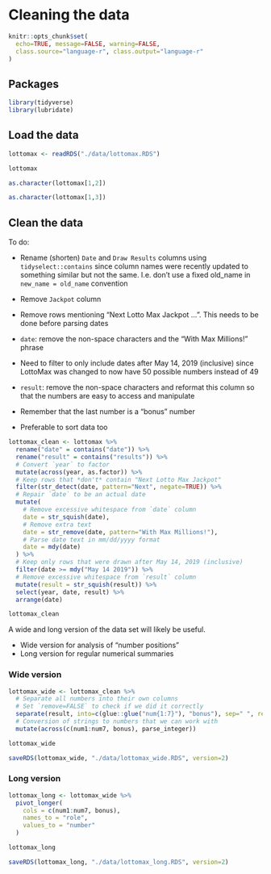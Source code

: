 # Cleaning the data

```r
knitr::opts_chunk$set(
  echo=TRUE, message=FALSE, warning=FALSE,
  class.source="language-r", class.output="language-r"
)
```

## Packages

```r
library(tidyverse)
library(lubridate)
```

## Load the data

```r
lottomax <- readRDS("./data/lottomax.RDS")

lottomax

as.character(lottomax[1,2])

as.character(lottomax[1,3])
```

## Clean the data

To do:

- Rename (shorten) `Date` and `Draw Results` columns using `tidyselect::contains` since column
names were recently updated to something similar but not the same. I.e. don't use a fixed old_name 
in `new_name = old_name` convention
- Remove `Jackpot` column
- Remove rows mentioning "Next Lotto Max Jackpot ...". This needs to be done before parsing dates

- `date`: remove the non-space characters and the "With Max Millions!" phrase
- Need to filter to only include dates after May 14, 2019 (inclusive) since LottoMax
was changed to now have 50 possible numbers instead of 49
- `result`: remove the non-space characters and reformat this column so that the numbers
are easy to access and manipulate
- Remember that the last number is a "bonus" number
- Preferable to sort data too

```r
lottomax_clean <- lottomax %>%
  rename("date" = contains("date")) %>%
  rename("result" = contains("results")) %>%
  # Convert `year` to factor
  mutate(across(year, as.factor)) %>%
  # Keep rows that *don't* contain "Next Lotto Max Jackpot"
  filter(str_detect(date, pattern="Next", negate=TRUE)) %>%
  # Repair `date` to be an actual date
  mutate(
    # Remove excessive whitespace from `date` column
    date = str_squish(date),
    # Remove extra text
    date = str_remove(date, pattern="With Max Millions!"),
    # Parse date text in mm/dd/yyyy format
    date = mdy(date)
  ) %>%
  # Keep only rows that were drawn after May 14, 2019 (inclusive)
  filter(date >= mdy("May 14 2019")) %>%
  # Remove excessive whitespace from `result` column
  mutate(result = str_squish(result)) %>%
  select(year, date, result) %>%
  arrange(date)

lottomax_clean
```

A wide and long version of the data set will likely be useful.

- Wide version for analysis of "number positions"
- Long version for regular numerical summaries

### Wide version

```r
lottomax_wide <- lottomax_clean %>%
  # Separate all numbers into their own columns
  # Set `remove=FALSE` to check if we did it correctly
  separate(result, into=c(glue::glue("num{1:7}"), "bonus"), sep=" ", remove=FALSE) %>%
  # Conversion of strings to numbers that we can work with
  mutate(across(c(num1:num7, bonus), parse_integer)) 

lottomax_wide
```

```r
saveRDS(lottomax_wide, "./data/lottomax_wide.RDS", version=2)
```

### Long version

```r
lottomax_long <- lottomax_wide %>%
  pivot_longer(
    cols = c(num1:num7, bonus),
    names_to = "role",
    values_to = "number"
  )

lottomax_long
```

```r
saveRDS(lottomax_long, "./data/lottomax_long.RDS", version=2)
```
